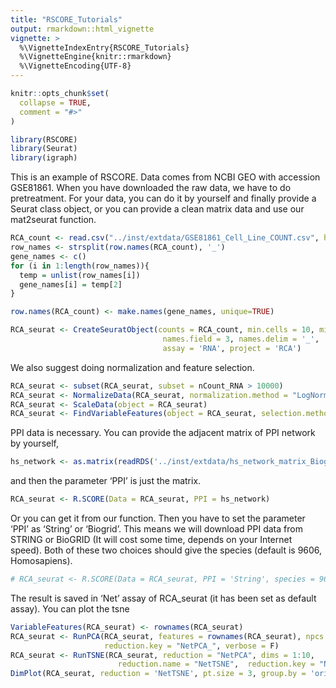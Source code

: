 ```yaml
---
title: "RSCORE_Tutorials"
output: rmarkdown::html_vignette
vignette: >
  %\VignetteIndexEntry{RSCORE_Tutorials}
  %\VignetteEngine{knitr::rmarkdown}
  %\VignetteEncoding{UTF-8}
---
```


```r
knitr::opts_chunk$set(
  collapse = TRUE,
  comment = "#>"
)
```

```r
library(RSCORE)
library(Seurat)
library(igraph)
```
This is an example of RSCORE. Data comes from NCBI GEO with accession GSE81861. When you have downloaded the raw data, we have to do pretreatment.
For your data, you can do it by yourself and finally provide a Seurat class object, or you can provide a clean matrix data and use our mat2seurat function.
```r
RCA_count <- read.csv("../inst/extdata/GSE81861_Cell_Line_COUNT.csv", header=T, row.names = 1)
row_names <- strsplit(row.names(RCA_count), '_')
gene_names <- c()
for (i in 1:length(row_names)){
  temp = unlist(row_names[i])
  gene_names[i] = temp[2]
}

row.names(RCA_count) <- make.names(gene_names, unique=TRUE)

RCA_seurat <- CreateSeuratObject(counts = RCA_count, min.cells = 10, min.features = 1000, 
                                  names.field = 3, names.delim = '_', 
                                  assay = 'RNA', project = 'RCA')
```

We also suggest doing normalization and feature selection.
```r
RCA_seurat <- subset(RCA_seurat, subset = nCount_RNA > 10000)
RCA_seurat <- NormalizeData(RCA_seurat, normalization.method = "LogNormalize", scale.factor = 100000)
RCA_seurat <- ScaleData(object = RCA_seurat)  
RCA_seurat <- FindVariableFeatures(object = RCA_seurat, selection.method = 'vst', nfeatures = 5000)

```

PPI data is necessary. You can provide the adjacent matrix of PPI network by yourself,
```r
hs_network <- as.matrix(readRDS('../inst/extdata/hs_network_matrix_Biogrid-3.5.172.Rda'))

```
and then the parameter 'PPI' is just the matrix.
```r
RCA_seurat <- R.SCORE(Data = RCA_seurat, PPI = hs_network)

```

Or you can get it from our function. Then you have to set the parameter 'PPI' as 'String' or 'Biogrid'. This means we will download PPI data from STRING or BioGRID (It will cost some time, depends on your Internet speed). Both of these two choices should give the species (default is 9606, Homosapiens). 
```r
# RCA_seurat <- R.SCORE(Data = RCA_seurat, PPI = 'String', species = 9606)

```

The result is saved in 'Net' assay of RCA_seurat (it has been set as default assay).
You can plot the tsne 
```r
VariableFeatures(RCA_seurat) <- rownames(RCA_seurat)
RCA_seurat <- RunPCA(RCA_seurat, features = rownames(RCA_seurat), npcs = 30, reduction.name = "NetPCA",
                     reduction.key = "NetPCA_", verbose = F)
RCA_seurat <- RunTSNE(RCA_seurat, reduction = "NetPCA", dims = 1:10,
                        reduction.name = "NetTSNE",  reduction.key = "NetTSNE_")
DimPlot(RCA_seurat, reduction = 'NetTSNE', pt.size = 3, group.by = 'orig.ident')

```
